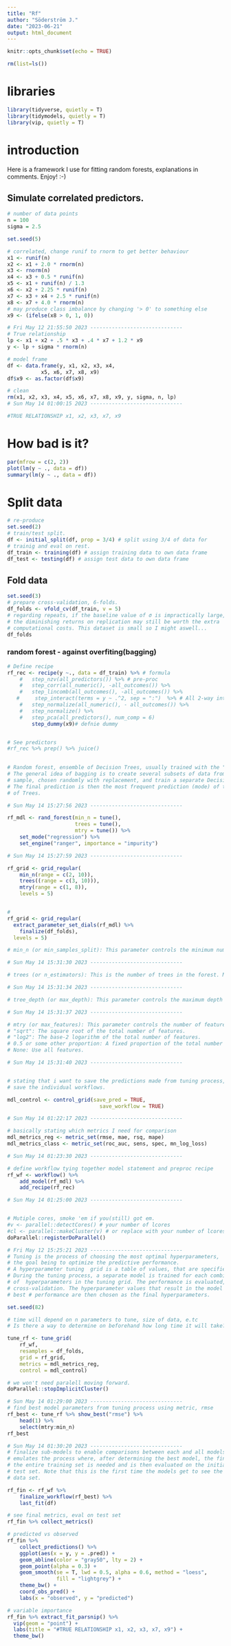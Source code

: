---
title: "Rf"
author: "Söderström J."
date: "2023-06-21"
output: html_document
---

```{r setup, include=FALSE}
knitr::opts_chunk$set(echo = TRUE)
```


```{r}
rm(list=ls())
```

# libraries
```{r}
library(tidyverse, quietly = T)
library(tidymodels, quietly = T)
library(vip, quietly = T)
```

# introduction
Here is a framework I use for fitting random forests, explanations in comments. Enjoy! :-)


## Simulate correlated predictors.
```{r, initiate playgroudnd correlated}
# number of data points
n = 100
sigma = 2.5

set.seed(5)

# correlated, change runif to rnorm to get better behaviour
x1 <- runif(n)
x2 <- x1 + 2.0 * rnorm(n)
x3 <- rnorm(n)
x4 <- x3 + 0.5 * runif(n)
x5 <- x1 + runif(n) / 1.3
x6 <- x2 + 2.25 * runif(n)
x7 <- x3 + x4 + 2.5 * runif(n)
x8 <- x7 + 4.0 * rnorm(n)
# may produce class imbalance by changing '> 0' to something else
x9 <- (ifelse(x8 > 0, 1, 0))

# Fri May 12 21:55:50 2023 ------------------------------
# True relationship
lp <- x1 + x2 + .5 * x3 + .4 * x7 + 1.2 * x9
y <- lp + sigma * rnorm(n)

# model frame
df <- data.frame(y, x1, x2, x3, x4,
           x5, x6, x7, x8, x9)
df$x9 <- as.factor(df$x9)

# clean
rm(x1, x2, x3, x4, x5, x6, x7, x8, x9, y, sigma, n, lp)
# Sun May 14 01:00:15 2023 ------------------------------

#TRUE RELATIONSHIP x1, x2, x3, x7, x9
```



# How bad is it?
```{r}
par(mfrow = c(2, 2))
plot(lm(y ~ ., data = df))
summary(lm(y ~ ., data = df))
```


# Split data
```{r, split}
# re-produce
set.seed(2) 
# train/test split.
df <- initial_split(df, prop = 3/4) # split using 3/4 of data for 
# trainig and eval on rest.
df_train <- training(df) # assign training data to own data frame
df_test <- testing(df) # assign test data to own data frame
```


## Fold data
```{r}
set.seed(3)
# prepare cross-validation, 6-folds.
df_folds <- vfold_cv(df_train, v = 5) 
# regarding repeats, if the baseline value of σ is impractically large, 
# the diminishing returns on replication may still be worth the extra 
# computational costs. This dataset is small so I might aswell...
df_folds
```



### random forest - against overfiting(bagging)
```{r}

# Define recipe
rf_rec <- recipe(y ~., data = df_train) %>% # formula
    #   step_nzv(all_predictors()) %>% # pre-proc
    #   step_corr(all_numeric(), -all_outcomes()) %>%
    #   step_lincomb(all_outcomes(), -all_outcomes()) %>%
   #     step_interact(terms = y ~ .^2, sep = ":")  %>% # All 2-way interactions
    #   step_normalize(all_numeric(), - all_outcomes()) %>%
    #   step_normalize() %>%
    #   step_pca(all_predictors(), num_comp = 6)
        step_dummy(x9)# defnie dummy 


# See predictors
#rf_rec %>% prep() %>% juice()
      

# Random forest, ensemble of Decision Trees, usually trained with the "bagging" method. 
# The general idea of bagging is to create several subsets of data from the training 
# sample, chosen randomly with replacement, and train a separate Decision Tree on each. 
# The final prediction is then the most frequent prediction (mode) of the collection 
# of Trees.

# Sun May 14 15:27:56 2023 ------------------------------

rf_mdl <- rand_forest(min_n = tune(), 
                      trees = tune(), 
                      mtry = tune()) %>%
    set_mode("regression") %>%
    set_engine("ranger", importance = "impurity")

# Sun May 14 15:27:59 2023 ------------------------------

rf_grid <- grid_regular(
    min_n(range = c(2, 10)),
    trees((range = c(3, 10))),
    mtry(range = c(1, 8)),
    levels = 5)


#
rf_grid <- grid_regular(
  extract_parameter_set_dials(rf_mdl) %>% 
    finalize(df_folds),
  levels = 5)

# min_n (or min_samples_split): This parameter controls the minimum number of samples required to split an internal node. Larger values can help prevent overfitting but may lead to underfitting if set too high. For small datasets, you can start with a range of 2-10. For larger datasets, it might be more appropriate to use higher values, like 10-100, or even higher.

# Sun May 14 15:31:30 2023 ------------------------------

# trees (or n_estimators): This is the number of trees in the forest. More trees typically lead to better results but can increase training time. A common range is 100 to 1000, but you can also try larger values if your computational resources allow it. Note that after a certain point, adding more trees might not significantly improve model performance.

# Sun May 14 15:31:34 2023 ------------------------------

# tree_depth (or max_depth): This parameter controls the maximum depth of a tree. Deeper trees can learn more specific patterns but are more prone to overfitting. You can try a range of values, such as 10-30, or even use None (the default) to allow unlimited depth. It's essential to test different values and see which works best for your specific problem.

# Sun May 14 15:31:37 2023 ------------------------------

# mtry (or max_features): This parameter controls the number of features to consider when looking for the best split. It helps introduce randomness and decorrelate the trees in the ensemble. Common choices are: 
# "sqrt": The square root of the total number of features.
# "log2": The base-2 logarithm of the total number of features.
# 0.5 or some other proportion: A fixed proportion of the total number of features.
# None: Use all features.

# Sun May 14 15:31:40 2023 ------------------------------


# stating that i want to save the predictions made from tuning process,
# save the individual workflows.

mdl_control <- control_grid(save_pred = TRUE, 
                              save_workflow = TRUE)

# Sun May 14 01:22:17 2023 ------------------------------

# basically stating which metrics I need for comparison
mdl_metrics_reg <- metric_set(rmse, mae, rsq, mape)
mdl_metrics_class <- metric_set(roc_auc, sens, spec, mn_log_loss)

# Sun May 14 01:23:30 2023 ------------------------------

# define workflow tying together model statement and preproc recipe
rf_wf <- workflow() %>%
    add_model(rf_mdl) %>%
    add_recipe(rf_rec)

# Sun May 14 01:25:00 2023 ------------------------------


# Mutiple cores, smoke 'em if you(still) got em.
#v <- parallel::detectCores() # your number of lcores
#cl <- parallel::makeCluster(v) # or replace with your number of lcores.
doParallel::registerDoParallel()

# Fri May 12 15:25:21 2023 ------------------------------
# Tuning is the process of choosing the most optimal hyperparameters, 
# the goal being to optimize the predictive performance. 
# A hyperparameter tuning  grid is a table of values, that are specified. 
# During the tuning process, a separate model is trained for each combination 
# of  hyperparameters in the tuning grid. The performance is evaluated, using 
# cross-validation. The hyperparameter values that result in the model with the
# best # performance are then chosen as the final hyperparameters.

set.seed(82)

# time will depend on n parameters to tune, size of data, e.tc
# Is there a way to determine on beforehand how long time it will take?

tune_rf <- tune_grid(
    rf_wf,
    resamples = df_folds,
    grid = rf_grid,
    metrics = mdl_metrics_reg,
    control = mdl_control)

# we won't need paralell moving forward.
doParallel::stopImplicitCluster()

# Sun May 14 01:29:00 2023 ------------------------------
# find best model parameters from tuning process using metric, rmse
rf_best <- tune_rf %>% show_best("rmse") %>%
    head(1) %>%
    select(mtry:min_n)
rf_best

# Sun May 14 01:30:20 2023 ------------------------------
# finalize sub-models to enable comparisons between each and all models. last_fit()
# emulates the process where, after determining the best model, the final fit on 
# the entire training set is needed and is then evaluated on the initially held-out
# test set. Note that this is the first time the models get to see the held-out
# data set.

rf_fin <- rf_wf %>%
    finalize_workflow(rf_best) %>%
    last_fit(df)

# see final metrics, eval on test set
rf_fin %>% collect_metrics()

# predicted vs observed
rf_fin %>%
    collect_predictions() %>%
    ggplot(aes(x = y, y = .pred)) +
    geom_abline(color = "gray50", lty = 2) +
    geom_point(alpha = 0.3) +
    geom_smooth(se = T, lwd = 0.5, alpha = 0.6, method = "loess", 
                fill = "lightgrey") +
    theme_bw() +
    coord_obs_pred() +
    labs(x = "observed", y = "predicted")

# variable importance
rf_fin %>% extract_fit_parsnip() %>% 
  vip(geom = "point") + 
  labs(title = "#TRUE RELATIONSHIP x1, x2, x3, x7, x9") + 
  theme_bw()
```

